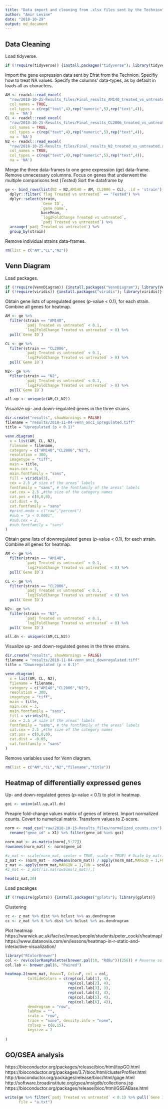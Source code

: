 ```yaml
---
title: "Data import and cleaning from .xlsx files sent by the Technion"
author: "Amir Levine"
date: "2018-10-29"
output: md_document
---
```


## Data Cleaning

Load tidyverse.
```r
if (!require(tidyverse)) {install.packages("tidyverse"); library(tidyverse)}
```

Import the gene expression data sent by Efrat from the Technion.
Specifiy how to treat NA values.
Specify the columns' data-types, as by default in loads all as characters.
```r
AM <- readxl::read_excel(
  "raw/2018-10-25-Results_files/Final_results_AM140_treated_vs_untreated_.xlsx", 
  col_names = TRUE, 
  col_types = c(rep("text",4),rep("numeric",5),rep("text",4)), 
  na = 'NA')
CL <- readxl::read_excel(
  "raw/2018-10-25-Results_files/Final_results_CL2006_treated_vs_untreated_.xlsx",
  col_names = TRUE, 
  col_types = c(rep("text",4),rep("numeric",5),rep("text",4)), 
  na = 'NA')
N2 <- readxl::read_excel(
  "raw/2018-10-25-Results_files/Final_results_N2_treated_vs_untreated.xlsx",
  col_names = TRUE, 
  col_types = c(rep("text",4),rep("numeric",5),rep("text",4)), 
  na = 'NA')
```

Merge the three data-frames to one gene expression (ge) data-frame.
Remove unnecessary columnns.
Focus on genes that underwent the multiple comparisons test (*Tested*)
Sort the dataframe by 
```r
ge <- bind_rows(list(N2 = N2,AM140 = AM, CL2006 = CL), .id = 'strain') %>%
  dplyr::filter(`flag Treated vs untreated` == "Tested") %>%
  dplyr::select(strain,
                `Gene ID`,
                `gene name`,
                baseMean,
                `log2FoldChange Treated vs untreated`,
                `padj Treated vs untreated`) %>%
  arrange(`padj Treated vs untreated`) %>%
  group_by(strain)
```

Remove individual strains data-frames.
```r
rm(list = c("AM","CL","N2"))
```

## Venn Diagram
Load packages.
```r
if (!require(VennDiagram)) {install.packages("VennDiagram"); library(VennDiagram)}
if (!require(viridis)) {install.packages("viridis"); library(viridis)}
```

Obtain gene lists of upregulated genes (*p*-value < 0.1), for each strain.
Combine all genes for heatmap.
```r
AM <- ge %>% 
  filter(strain == "AM140",
         `padj Treated vs untreated` < 0.1,
         `log2FoldChange Treated vs untreated` > 0) %>%
  pull(`Gene ID`)

CL <- ge %>% 
  filter(strain == "CL2006",
         `padj Treated vs untreated` < 0.1,
         `log2FoldChange Treated vs untreated` > 0) %>%
  pull(`Gene ID`)

N2<- ge %>% 
  filter(strain == "N2",
         `padj Treated vs untreated` < 0.1,
         `log2FoldChange Treated vs untreated` > 0) %>%
  pull(`Gene ID`)

all.up <- unique(c(AM,CL,N2))
```

Visualize up- and down-regulated genes in the three strains.
```r
dir.create("results", showWarnings = FALSE)
filename = "results/2018-11-04-venn_anc1_upregulated.tiff"
title = "Upregulated (p < 0.1)"

venn.diagram(
  x = list(AM, CL, N2),
  filename = filename,
  category = c("AM140","CL2006","N2"),
  resolution = 300,
  imagetype = "tiff",
  main = title,
  main.cex = 3,
  main.fontfamily = "sans",
  fill = viridis(3),
  cex = 2.5 ,# size of the areas’ labels
  fontfamily = "sans", # the fontfamily of the areas’ labels
  cat.cex = 2.5 ,#the size of the category names
  cat.pos = c(0,0,0),
  cat.dist = 0,
  cat.fontfamily = "sans"
  #print.mode = c("raw","percent")
  #sub = "p < 0.0001",
  #sub.cex = 2,
  #sub.fontfamily = "sans"
)
```

Obtain gene lists of downregulated genes (*p*-value < 0.1), for each strain.
Combine all genes for heatmap.
```r
AM <- ge %>% 
  filter(strain == "AM140",
         `padj Treated vs untreated` < 0.1,
         `log2FoldChange Treated vs untreated` < 0) %>%
  pull(`Gene ID`)

CL <- ge %>% 
  filter(strain == "CL2006",
         `padj Treated vs untreated` < 0.1,
         `log2FoldChange Treated vs untreated` < 0) %>%
  pull(`Gene ID`)

N2<- ge %>% 
  filter(strain == "N2",
         `padj Treated vs untreated` < 0.1,
         `log2FoldChange Treated vs untreated` < 0) %>%
  pull(`Gene ID`)

all.dn <- unique(c(AM,CL,N2))
```

Visualize up- and down-regulated genes in the three strains.
```r
dir.create("results", showWarnings = FALSE)
filename = "results/2018-11-04-venn_anc1_downregulated.tiff"
title = "Downregulated (p < 0.1)"

venn.diagram(
  x = list(AM, CL, N2),
  filename = filename,
  category = c("AM140","CL2006","N2"),
  resolution = 300,
  imagetype = "tiff",
  main = title,
  main.cex = 3,
  main.fontfamily = "sans",
  fill = viridis(3),
  cex = 2.5 ,# size of the areas’ labels
  fontfamily = "sans", # the fontfamily of the areas’ labels
  cat.cex = 2.5 ,#the size of the category names
  cat.pos = c(0,0,0),
  cat.dist = -0.05,
  cat.fontfamily = "sans"
)
```

Remove variables used for Venn diagram.
```r
rm(list = c("AM","CL","N2","filename","title"))
```

## Heatmap of differentially expressed genes

Up- and down-regulated genes (*p*-value < 0.1) to plot in heatmap.
```r
goi <- union(all.up,all.dn)
```

Preapre fold-change values matrix of genes of interest.
Import normalized counts.
Covert to numerical matrix.
Transform values to Z-score.
```r
norm <- read_csv("raw/2018-10-15-Results_files/normalized_counts.csv") %>% 
  rename("gene_id" = X1) %>% filter(gene_id %in% goi)

norm_mat <- as.matrix(norm[,5:27])
rownames(norm_mat) <- norm$gene_id

#z_mat <- scale(norm_mat, center = TRUE, scale = TRUE) # Scale by matrix
z_mat <- (norm_mat - rowMeans(norm_mat)) / apply(norm_mat,MARGIN = 1,FUN = sd) # Z-score by row
z_mat <- apply(norm_mat,MARGIN = 1,FUN = scale)
#z_mat <- z_mat[!is.na(rowSums(z_mat)),]

head(z_mat,20)
```

Load pacakges
```r
if (!require(gplots)) {install.packages("gplots"); library(gplots)}
```

Clustering
```r
rc <- z_mat %>% dist %>% hclust %>% as.dendrogram
cc <- z_mat %>% t %>% dist %>% hclust %>% as.dendrogram
```

Plot heatmap
https://warwick.ac.uk/fac/sci/moac/people/students/peter_cock/r/heatmap/
https://www.datanovia.com/en/lessons/heatmap-in-r-static-and-interactive-visualization/
```r
library("RColorBrewer")
col <- rev(colorRampPalette(brewer.pal(10, "RdBu"))(256)) # Reverse so Blue is downregulated.
col.lab <- brewer.pal(6, "Paired")

heatmap.2(norm_mat, Rowv=T, Colv=F, col = col,
          ColSideColors = c(rep(col.lab[1], 4), 
                            rep(col.lab[2], 4), 
                            rep(col.lab[3], 3), 
                            rep(col.lab[4], 4), 
                            rep(col.lab[5], 4), 
                            rep(col.lab[6], 4)),
          dendrogram = "row",
          labRow = "",
          scale = "row",
          trace = "none", density.info = "none",
          colsep = c(8,15),
          keysize = 2
          
)

```

## GO/GSEA analysis
https://bioconductor.org/packages/release/bioc/html/topGO.html
https://bioconductor.org/packages/3.7/bioc/html/clusterProfiler.html
http://bioconductor.org/packages/release/bioc/html/gage.html
http://software.broadinstitute.org/gsea/msigdb/collections.jsp
https://bioconductor.org/packages/release/bioc/html/GSEABase.html



```r
write(ge %>% filter(`padj Treated vs untreated` < 0.1) %>% pull(`Gene ID`) %>% unique(),
      file = "a.txt")
```




